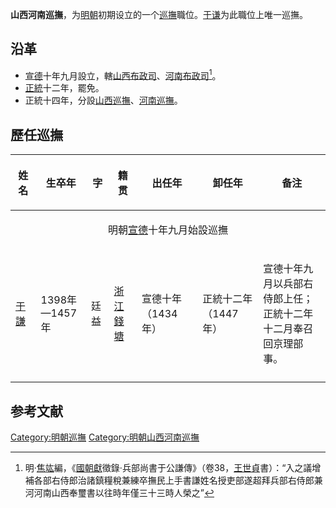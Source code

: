 '''山西河南巡撫'''，为[[明朝|明朝]]初期设立的一个[[巡撫|巡撫]]職位。[[于谦|于谦]]为此職位上唯一巡撫。

==沿革 ==
*[[宣德|宣德]]十年九月設立，轄[[山西布政司|山西布政司]]、[[河南布政司|河南布政司]]<ref>明·[[焦竑|焦竑]]編，《[[國朝獻|國朝獻]]徵錄·兵部尚書于公謙傳》（卷38，[[王世貞|王世貞]]書）：“入之議增補各部右侍郎治諸鎮糧稅兼練卒撫民上手書謙姓名授吏部遂超拜兵部右侍郎兼河河南山西奉璽書以往時年僅三十三時人榮之”</ref>。
*[[正统_(年号)|正統]]十二年，罷免。
*正統十四年，分設[[山西巡撫|山西巡撫]]、[[河南巡撫|河南巡撫]]。
== 歷任巡撫 ==
{| cellpadding="4" cellspacing="0" style="margin: 0 0 1em 1em。; border:1px solid #cccccc; text-align:center; empty-cells:show; border-collapse:collapse;" border="1"
|- bgcolor="#F2F2F2"
!width="60"|姓名||width="160"|生卒年||width="40"|字||width="80"|籍贯||width="180"|出任年||width="180"|卸任年||width="340"|备注
|-
| align ="center" colspan="7" bgcolor="#EFECD1"| 明朝[[宣德|宣德]]十年九月始設巡撫
|-
|[[于謙|于謙]]|| 1398年—1457年||廷益||[[浙江|浙江]][[錢塘|錢塘]]||宣德十年（1434年）||正統十二年（1447年）||宣德十年九月以兵部右侍郎上任；正統十二年十二月奉召回京理部事。
|-
|}

==参考文献==
{{reflist}}
{{明朝小作品}}
{{明朝巡撫}}
[[Category:明朝巡撫|Category:明朝巡撫]]
[[Category:明朝山西河南巡撫|Category:明朝山西河南巡撫]]